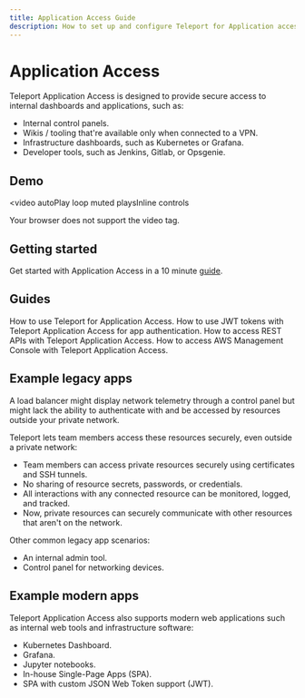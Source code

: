 ```yaml
---
title: Application Access Guide
description: How to set up and configure Teleport for Application access with SSO and RBAC
---
```


# Application Access

Teleport Application Access is designed to provide secure access to
internal dashboards and applications, such as:

- Internal control panels.
- Wikis / tooling that're available only when connected to a VPN.
- Infrastructure dashboards, such as Kubernetes or Grafana.
- Developer tools, such as Jenkins, Gitlab, or Opsgenie.

## Demo

<video
  autoPlay
  loop
  muted
  playsInline
  controls
>
  <source
    src="https://goteleport.com/teleport/videos/k8s-application-access/k8s-taa.mp4"
    type="video/mp4"
  />

  <source
    src="https://goteleport.com/teleport/videos/k8s-application-access/k8s-taa.webm"
    type="video/webm"
  />

  Your browser does not support the video tag.
</video>

## Getting started

Get started with Application Access in a 10 minute [guide](./getting-started.mdx).

## Guides

<TileSet>
  <Tile icon="window" title="Connecting Applications" href="./guides/connecting-apps.mdx">
    How to use Teleport for Application Access.
  </Tile>
  <Tile icon="window" title="JWT Tokens" href="./guides/jwt.mdx">
    How to use JWT tokens with Teleport Application Access for app authentication.
  </Tile>
    <Tile icon="window" title="API Access" href="./guides/api-access.mdx">
    How to access REST APIs with Teleport Application Access.
  </Tile>
  <Tile icon="cloud" title="AWS Console Access" href="./guides/aws-console.mdx">
    How to access AWS Management Console with Teleport Application Access.
  </Tile>
</TileSet>

## Example legacy apps

A load balancer might display network telemetry through 
a control panel but might lack the ability to authenticate with 
and be accessed by resources outside your private network.

Teleport lets team members access these resources securely, even outside a private network:

- Team members can access private resources securely using certificates and SSH tunnels.
- No sharing of resource secrets, passwords, or credentials.
- All interactions with any connected resource can be monitored, logged, and tracked.
- Now, private resources can securely communicate with other resources that aren't on the network.

Other common legacy app scenarios:

- An internal admin tool.
- Control panel for networking devices.

## Example modern apps

Teleport Application Access also supports modern web applications such as internal web
tools and infrastructure software:

- Kubernetes Dashboard.
- Grafana.
- Jupyter notebooks.
- In-house Single-Page Apps (SPA).
- SPA with custom JSON Web Token support (JWT).
